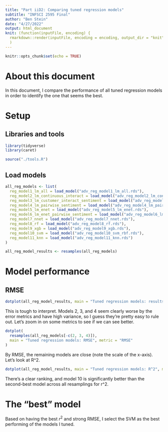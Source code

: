 ```yaml
---
title: "Part iiD2: Comparing tuned regression models"
subtitle: "INFSCI 2595 Final"
author: "Ben Stein"
date: "4/27/2022"
output: html_document
knit: (function(inputFile, encoding) {
  rmarkdown::render(inputFile, encoding = encoding, output_dir = "knit") }
  )
---
```


```r
knitr::opts_chunk$set(echo = TRUE)
```

# About this document

In this document, I compare the performance of all tuned regression models in order to identify the one that seems the best.

# Setup

## Libraries and tools

```r
library(tidyverse)
library(caret)

source("./tools.R")
```


## Load models

```r
all_reg_models <- list(
  reg_model1_lm_all = load_model("adv_reg_model1_lm_all.rds"),
  reg_model2_lm_continuous_interact = load_model("adv_reg_model2_lm_continuous_interact.rds"),
  reg_model3_lm_customer_interact_sentiment = load_model("adv_reg_model3_lm_customer_interact_sentiment.rds"),
  reg_model4_lm_pairwise_sentiment = load_model("adv_reg_model4_lm_pairwise_sentiment.rds"),
  reg_model5_lm_enet = load_model("adv_reg_model5_lm_enet.rds"),
  reg_model6_lm_enet_pairwise_sentiment = load_model("adv_reg_model6_lm_enet_pairwise_sentiment.rds"),
  reg_model7_nnet = load_model("adv_reg_model7_nnet.rds"),
  reg_model8_rf = load_model("adv_reg_model8_rf.rds"),
  reg_model9_xgb = load_model("adv_reg_model9_xgb.rds"),
  reg_model10_svm = load_model("adv_reg_model10_svm_rbf.rds"),
  reg_model11_knn = load_model("adv_reg_model11_knn.rds")
)

all_reg_model_results <- resamples(all_reg_models)
```

# Model performance

## RMSE

```r
dotplot(all_reg_model_results, main = "Tuned regression models: results")
```

This is tough to interpret. Models 2, 3, and 4 seem clearly worse by the error metrics and have high variance, so I guess they're pretty easy to rule out. Let's zoom in on some metrics to see if we can see better.

```r
dotplot(
  resamples(all_reg_models[-c(2, 3, 4)]),
  main = "Tuned regression models: RMSE", metric = "RMSE"
)
```

By RMSE, the remaining models are close (note the scale of the x-axis). Let's look at R^2.

```r
dotplot(all_reg_model_results, main = "Tuned regression models: R^2", metric = "Rsquared")
```

There's a clear ranking, and model 10 is significantly better than the second-best model across all resamplings for r^2.

# The "best" model

Based on having the best $r^2$ and strong RMSE, I select the SVM as the best performing of the models I tuned.